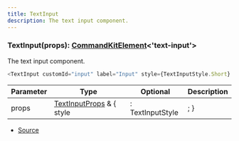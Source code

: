 ```yaml
---
title: TextInput
description: The text input component.
---
```



### TextInput(props): [CommandKitElement](/next/api-reference/types/CommandKitElement)\<'text\-input'>

The text input component.

```ts
<TextInput customId="input" label="Input" style={TextInputStyle.Short} />
```

| Parameter | Type | Optional | Description |
| ----------- | ----------- | ----------- | ----------- |
| props | [TextInputProps](/next/api-reference/types/TextInputProps) & \{   style | : TextInputStyle | ; } | ❌ | The text input properties. |


- [Source](https://github.com/underctrl-io/commandkit/blob/f8cc07d11d2ae5ed7f529adff1649936223e27b2/packages/commandkit/src/components/modal/Modal.ts#L88)